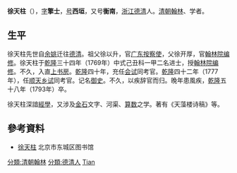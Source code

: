 '''徐天柱'''（{{bd|1734年||1793年|catIdx=Xu徐}}），[[表字|字]]'''擎士'''，[[号|号]]'''西垣'''，又号'''衡南'''，[[浙江|浙江]][[德清|德清]]人。[[清朝|清朝]][[翰林|翰林]]、学者。

==生平==
徐天柱先世自[[余姚|余姚]]迁往[[德清|德清]]。祖父徐以升，官[[广东|广东]][[按察使|按察使]]，父徐开厚，官[[翰林院编修|翰林院编修]]。徐天柱于[[乾隆|乾隆]]三十四年（1769年）中式己丑科一甲二名进士，授[[翰林院编修|翰林院编修]]。不久，入直[[上书房|上书房]]。[[乾隆|乾隆]]四十年，充任[[会试|会试]]同考官。[[乾隆|乾隆]]四十二年（1777年），任[[顺天|顺天]][[乡试|乡试]]同考官。记名[[御史|御史]]。不久，以疾辞官而归。晚年患風疾，[[乾隆|乾隆]]五十八年（1793年）卒。

徐天柱深諳[[經學|經學]]，又涉及[[金石|金石]]文字、河渠、[[算数|算数]]之学。著有《天藻楼诗稿》等。

==參考資料==
*[http://www.bjdclib.com/subdb/exam/examperson/200908/t20090819_22665.html 徐天柱] {{Wayback|url=http://www.bjdclib.com/subdb/exam/examperson/200908/t20090819_22665.html |date=20190803022244 }} 北京市东城区图书馆

{{乾隆三十四年己丑科殿試金榜}}
{{DEFAULTSORT:Xu徐}}
[[分類:清朝翰林|分類:清朝翰林]]
[[分類:德清人|分類:德清人]]
[[分類:徐姓|Tian]]